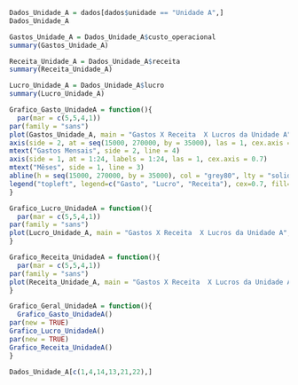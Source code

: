 ```r
Dados_Unidade_A = dados[dados$unidade == "Unidade A",]
Dados_Unidade_A
```
```r
Gastos_Unidade_A = Dados_Unidade_A$custo_operacional
summary(Gastos_Unidade_A)

Receita_Unidade_A = Dados_Unidade_A$receita
summary(Receita_Unidade_A)

Lucro_Unidade_A = Dados_Unidade_A$lucro
summary(Lucro_Unidade_A)
```
```r
Grafico_Gasto_UnidadeA = function(){
  par(mar = c(5,5,4,1))
par(family = "sans")
plot(Gastos_Unidade_A, main = "Gastos X Receita  X Lucros da Unidade A", ylab = "", yaxt = "n", ylim = c(15000, 270000) , xlab = "", xaxt = "n", type = "o", pch = 19, col = "red4")
axis(side = 2, at = seq(15000, 270000, by = 35000), las = 1, cex.axis = 0.8)
mtext("Gastos Mensais", side = 2, line = 4)
axis(side = 1, at = 1:24, labels = 1:24, las = 1, cex.axis = 0.7)
mtext("Mêses", side = 1, line = 3)
abline(h = seq(15000, 270000, by = 35000), col = "grey80", lty = "solid")
legend("topleft", legend=c("Gasto", "Lucro", "Receita"), cex=0.7, fill=c("red4", "green4", "blue4"))
}
```

```r
Grafico_Lucro_UnidadeA = function(){
  par(mar = c(5,5,4,1))
par(family = "sans")
plot(Lucro_Unidade_A, main = "Gastos X Receita  X Lucros da Unidade A", ylab = "", yaxt = "n", ylim = c(15000, 270000) , xlab = "", xaxt = "n", type = "o", pch = 19, col = "green4")
}
```

```r
Grafico_Receita_UnidadeA = function(){
  par(mar = c(5,5,4,1))
par(family = "sans")
plot(Receita_Unidade_A, main = "Gastos X Receita  X Lucros da Unidade A", ylab = "", yaxt = "n", ylim = c(15000, 270000) , xlab = "", xaxt = "n", type = "o", pch = 19, col = "blue4")
}
```

```r
Grafico_Geral_UnidadeA = function(){
  Grafico_Gasto_UnidadeA()
par(new = TRUE)
Grafico_Lucro_UnidadeA()
par(new = TRUE)
Grafico_Receita_UnidadeA()
}
```

```r
Dados_Unidade_A[c(1,4,14,13,21,22),]
```


